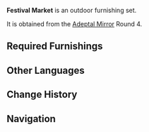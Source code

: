 {{Furnishing Infobox
|id             = 350024
|image          = Furnishing Set Festival Market Display.png
|category       = Outdoor Set
|subcategory    = Set
|rarity         = 4
|adeptal_energy = 210
|load           = 290
|description    = The sight of a bustling city, toys on sale, colorful parasols, and all manner of affordable but lovely gifts, is a dazzling one indeed &mdash; a feast for the eyes of children, and not too grievous a blow to the parents' wallets.
|blueprint      = Adeptal Mirror
|adeptal mirror = 1
}}
'''Festival Market''' is an outdoor furnishing set.

It is obtained from the [[Adeptal Mirror]] Round 4.

==Required Furnishings==
{{Recipe
|type = Furnishing Set
|Hardened Glazed Vase = 1
|Two-Tier Vendor's Booth: Rising Fortunes = 1
|Toy Stand: Dazzling Delights = 1
|Umbrella Shop: Kaleidoscope of Parasol Colors = 1
|sort = Hardened Glazed Vase,Two-Tier Vendor's Booth: Rising Fortunes,Toy Stand: Dazzling Delights,Umbrella Shop: Kaleidoscope of Parasol Colors
|yield = 0
}}

==Other Languages==
{{Other Languages|
|en      = Festival Market
|zhs     = 节庆的市井
|zhs_rm  = Jiéqìng de Shìjǐng
|zht     = 節慶的市井
|zht_rm  = Jiéqìng de Shìjǐng
|zh_tl   = Festival Marketplace
|ja      = 祭日の市場
|ja_rm   = Saijitsu no Ichiba
|ja_tl   = Festival Day Marketplace
|ko      = 축제의 거리
|ko_rm   = Chukje-ui Geori
|ko_tl   = Street of Festival
|es      = Mercado del festival
|es_tl   = Festival Market
|fr      = Marché de festival
|fr_tl   = Festival Market
|ru      = Праздничная ярмарка
|ru_tl   =
|th      = ตลาดงานรื่นเริง
|th_rm   = Tlat Ngan Ruen Roeng
|th_tl   = Festival Market
|vi      = Chợ Mừng Lễ
|vi_tl   =
|de      = Festmarkt
|de_tl   = Festival Market
|id      = Pasar Festival
|id_tl   = Festival Market
|pt      = Mercado do Festival
|pt_tl   = Festival Market
}}

==Change History==
{{Change History|1.5}}

==Navigation==
{{Furnishing Navbox/Sets|type=regular}}